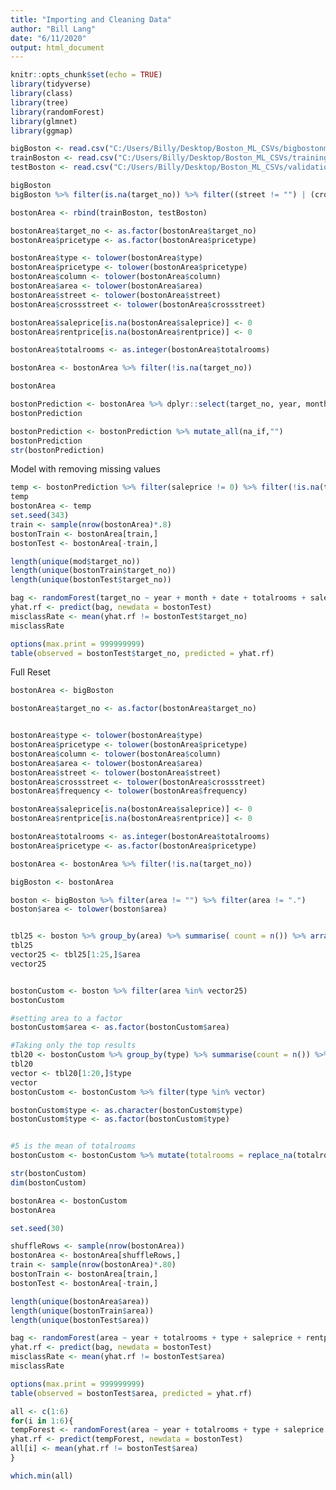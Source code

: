 ```yaml
---
title: "Importing and Cleaning Data"
author: "Bill Lang"
date: "6/11/2020"
output: html_document
---
```


```r
knitr::opts_chunk$set(echo = TRUE)
library(tidyverse)
library(class)
library(tree)
library(randomForest)
library(glmnet)
library(ggmap)
```

```r
bigBoston <- read.csv("C:/Users/Billy/Desktop/Boston_ML_CSVs/bigbostonml.csv")
trainBoston <- read.csv("C:/Users/Billy/Desktop/Boston_ML_CSVs/training_boston.csv")
testBoston <- read.csv("C:/Users/Billy/Desktop/Boston_ML_CSVs/validation_boston.csv")
```


```r
bigBoston
bigBoston %>% filter(is.na(target_no)) %>% filter((street != "") | (crossstreet != ""))
```


```r
bostonArea <- rbind(trainBoston, testBoston)

bostonArea$target_no <- as.factor(bostonArea$target_no)
bostonArea$pricetype <- as.factor(bostonArea$pricetype)

bostonArea$type <- tolower(bostonArea$type)
bostonArea$pricetype <- tolower(bostonArea$pricetype)
bostonArea$column <- tolower(bostonArea$column)
bostonArea$area <- tolower(bostonArea$area)
bostonArea$street <- tolower(bostonArea$street)
bostonArea$crossstreet <- tolower(bostonArea$crossstreet)

bostonArea$saleprice[is.na(bostonArea$saleprice)] <- 0
bostonArea$rentprice[is.na(bostonArea$rentprice)] <- 0

bostonArea$totalrooms <- as.integer(bostonArea$totalrooms)

bostonArea <- bostonArea %>% filter(!is.na(target_no))

bostonArea
```



```r
bostonPrediction <- bostonArea %>% dplyr::select(target_no, year, month, date, page, saleprice, pricetype, rentprice, frequency, column, area, hseno, street, crossstreet, totalrooms, type, distance_to_center, angle_from_center)
bostonPrediction
```



```r
bostonPrediction <- bostonPrediction %>% mutate_all(na_if,"")
bostonPrediction
str(bostonPrediction)
```

























Model with removing missing values

```r
temp <- bostonPrediction %>% filter(saleprice != 0) %>% filter(!is.na(totalrooms)) %>% filter(type)
temp
bostonArea <- temp
set.seed(343)
train <- sample(nrow(bostonArea)*.8)
bostonTrain <- bostonArea[train,]
bostonTest <- bostonArea[-train,]

length(unique(mod$target_no))
length(unique(bostonTrain$target_no))
length(unique(bostonTest$target_no))
```

```r
bag <- randomForest(target_no ~ year + month + date + totalrooms + saleprice, data = bostonTrain, ntree = 500, mtry = 2, importance = TRUE)
yhat.rf <- predict(bag, newdata = bostonTest)
misclassRate <- mean(yhat.rf != bostonTest$target_no)
misclassRate
```


```r
options(max.print = 999999999)
table(observed = bostonTest$target_no, predicted = yhat.rf)
```
















Full Reset 

```r
bostonArea <- bigBoston

bostonArea$target_no <- as.factor(bostonArea$target_no)


bostonArea$type <- tolower(bostonArea$type)
bostonArea$pricetype <- tolower(bostonArea$pricetype)
bostonArea$column <- tolower(bostonArea$column)
bostonArea$area <- tolower(bostonArea$area)
bostonArea$street <- tolower(bostonArea$street)
bostonArea$crossstreet <- tolower(bostonArea$crossstreet)
bostonArea$frequency <- tolower(bostonArea$frequency)

bostonArea$saleprice[is.na(bostonArea$saleprice)] <- 0
bostonArea$rentprice[is.na(bostonArea$rentprice)] <- 0

bostonArea$totalrooms <- as.integer(bostonArea$totalrooms)
bostonArea$pricetype <- as.factor(bostonArea$pricetype)

bostonArea <- bostonArea %>% filter(!is.na(target_no))

bigBoston <- bostonArea
```


```r
boston <- bigBoston %>% filter(area != "") %>% filter(area != ".") 
boston$area <- tolower(boston$area)


tbl25 <- boston %>% group_by(area) %>% summarise( count = n()) %>% arrange(desc(count))
tbl25
vector25 <- tbl25[1:25,]$area
vector25


bostonCustom <- boston %>% filter(area %in% vector25)
bostonCustom
```


```r
#setting area to a factor
bostonCustom$area <- as.factor(bostonCustom$area)

#Taking only the top results
tbl20 <- bostonCustom %>% group_by(type) %>% summarise(count = n()) %>% arrange(desc(count)) %>% filter(!type == "")
tbl20
vector <- tbl20[1:20,]$type
vector
bostonCustom <- bostonCustom %>% filter(type %in% vector)

bostonCustom$type <- as.character(bostonCustom$type)
bostonCustom$type <- as.factor(bostonCustom$type)


#5 is the mean of totalrooms
bostonCustom <- bostonCustom %>% mutate(totalrooms = replace_na(totalrooms,5))

str(bostonCustom)
dim(bostonCustom)
```





```r
bostonArea <- bostonCustom 
bostonArea
```


```r
set.seed(30)

shuffleRows <- sample(nrow(bostonArea))
bostonArea <- bostonArea[shuffleRows,]
train <- sample(nrow(bostonArea)*.80)
bostonTrain <- bostonArea[train,]
bostonTest <- bostonArea[-train,]

length(unique(bostonArea$area))
length(unique(bostonTrain$area))
length(unique(bostonTest$area))
```

```r
bag <- randomForest(area ~ year + totalrooms + type + saleprice + rentprice + pricetype, data = bostonTrain, ntree = 500, mtry = 2, importance = TRUE)
yhat.rf <- predict(bag, newdata = bostonTest)
misclassRate <- mean(yhat.rf != bostonTest$area)
misclassRate
```

```r
options(max.print = 999999999)
table(observed = bostonTest$area, predicted = yhat.rf)
```




```r
all <- c(1:6)
for(i in 1:6){
tempForest <- randomForest(area ~ year + totalrooms + type + saleprice + rentprice + pricetype, data = bostonTrain, ntree = 500, mtry = i, importance = TRUE)
yhat.rf <- predict(tempForest, newdata = bostonTest)
all[i] <- mean(yhat.rf != bostonTest$area)
}

which.min(all)
```















